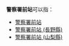 '''警察署前站'''可以指：

* [[警察署前站|警察署前站]]
* [[警察署前站_(長野縣)|警察署前站 (長野縣)]]
* [[警察署前站_(山梨縣)|警察署前站 (山梨縣)]]

{{disambig|Cat=五字車站名消歧義}}